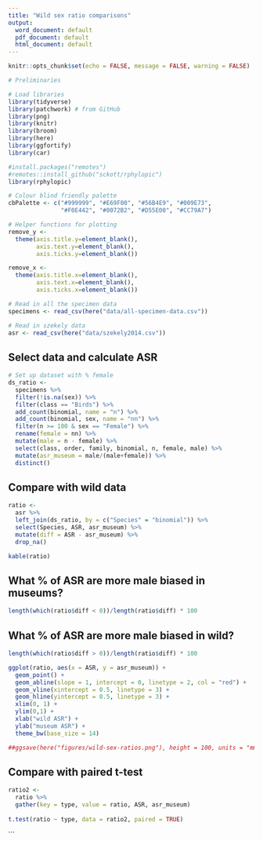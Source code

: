 ```yaml
---
title: "Wild sex ratio comparisons"
output:
  word_document: default
  pdf_document: default
  html_document: default
---
```

  
```r
knitr::opts_chunk$set(echo = FALSE, message = FALSE, warning = FALSE)
```

```r
# Preliminaries

# Load libraries
library(tidyverse)
library(patchwork) # from GitHub
library(png)
library(knitr)
library(broom)
library(here)
library(ggfortify)
library(car)

#install.packages("remotes")
#remotes::install_github("sckott/rphylopic")
library(rphylopic)

# Colour blind friendly palette
cbPalette <- c("#999999", "#E69F00", "#56B4E9", "#009E73", 
               "#F0E442", "#0072B2", "#D55E00", "#CC79A7")

# Helper functions for plotting
remove_y <- 
  theme(axis.title.y=element_blank(),
        axis.text.y=element_blank(),
        axis.ticks.y=element_blank())

remove_x <-   
  theme(axis.title.x=element_blank(),
        axis.text.x=element_blank(),
        axis.ticks.x=element_blank())
```

```r
# Read in all the specimen data
specimens <- read_csv(here("data/all-specimen-data.csv"))

# Read in szekely data
asr <- read_csv(here("data/szekely2014.csv"))
```

## Select data and calculate ASR

```r
# Set up dataset with % female
ds_ratio <-
  specimens %>%
  filter(!is.na(sex)) %>%
  filter(class == "Birds") %>%
  add_count(binomial, name = "n") %>%
  add_count(binomial, sex, name = "nn") %>%
  filter(n >= 100 & sex == "Female") %>%
  rename(female = nn) %>%
  mutate(male = n - female) %>%
  select(class, order, family, binomial, n, female, male) %>%
  mutate(asr_museum = male/(male+female)) %>%
  distinct()

```

## Compare with wild data

```r
ratio <- 
  asr %>%
  left_join(ds_ratio, by = c("Species" = "binomial")) %>%
  select(Species, ASR, asr_museum) %>%
  mutate(diff = ASR - asr_museum) %>%
  drop_na()

kable(ratio)
```

## What % of ASR are more male biased in museums?
```r
length(which(ratio$diff < 0))/length(ratio$diff) * 100
```

## What % of ASR are more male biased in wild?
```r
length(which(ratio$diff > 0))/length(ratio$diff) * 100
```

```r
ggplot(ratio, aes(x = ASR, y = asr_museum)) +
  geom_point() +
  geom_abline(slope = 1, intercept = 0, linetype = 2, col = "red") +
  geom_vline(xintercept = 0.5, linetype = 3) +
  geom_hline(yintercept = 0.5, linetype = 3) +
  xlim(0, 1) +
  ylim(0,1) +
  xlab("wild ASR") +
  ylab("museum ASR") +
  theme_bw(base_size = 14)

##ggsave(here("figures/wild-sex-ratios.png"), height = 100, units = "mm")

```


## Compare with paired t-test
```r
ratio2 <-
  ratio %>%
  gather(key = type, value = ratio, ASR, asr_museum)
  
t.test(ratio ~ type, data = ratio2, paired = TRUE)
```
```